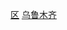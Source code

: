 [[Category:乌鲁木齐区县|区]]
[[Category:新疆县份|乌鲁木齐]]


{{Catnav|頁面分類|...|新疆地级行政区|乌鲁木齐|乌鲁木齐行政区划|乌鲁木齐区县}}
{{Catnav|頁面分類|...|地级市|乌鲁木齐|乌鲁木齐行政区划|乌鲁木齐区县}}
{{Catnav|頁面分類|...|中国县份|中国各省县份|新疆维吾尔自治区县份}}
{{Catnav|頁面分類|...|新疆行政区划|新疆县级行政区|新疆维吾尔自治区县份}}